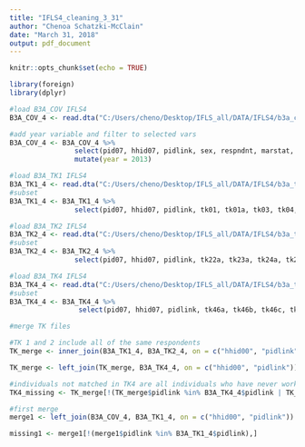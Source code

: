 ```yaml
---
title: "IFLS4_cleaning_3_31"
author: "Chenoa Schatzki-McClain"
date: "March 31, 2018"
output: pdf_document
---
```


```r
knitr::opts_chunk$set(echo = TRUE)
```

```r
library(foreign)
library(dplyr)
```

```r

#load B3A_COV IFLS4
B3A_COV_4 <- read.dta("C:/Users/cheno/Desktop/IFLS_all/DATA/IFLS4/b3a_cov.dta")

#add year variable and filter to selected vars
B3A_COV_4 <- B3A_COV_4 %>%
                select(pid07, hhid07, pidlink, sex, respndnt, marstat, panel, age) %>%
                mutate(year = 2013)
```

```r

#load B3A_TK1 IFLS4
B3A_TK1_4 <- read.dta("C:/Users/cheno/Desktop/IFLS_all/DATA/IFLS4/b3a_tk1.dta")
#subset
B3A_TK1_4 <- B3A_TK1_4 %>%
                select(pid07, hhid07, pidlink, tk01, tk01a, tk03, tk04, tk05, tk06a, tk07)

#load B3A_TK2 IFLS4
B3A_TK2_4 <- read.dta("C:/Users/cheno/Desktop/IFLS_all/DATA/IFLS4/b3a_tk2.dta")
#subset
B3A_TK2_4 <- B3A_TK2_4 %>%
                select(pid07, hhid07, pidlink, tk22a, tk23a, tk24a, tk25a1x, tk25a1, tk25a2)

#load B3A_TK4 IFLS4
B3A_TK4_4 <- read.dta("C:/Users/cheno/Desktop/IFLS_all/DATA/IFLS4/b3a_tk4.dta")
#subset
B3A_TK4_4 <- B3A_TK4_4 %>%
                 select(pid07, hhid07, pidlink, tk46a, tk46b, tk46c, tk46dm, tk46dy, tk46m)

#merge TK files

#TK 1 and 2 include all of the same respondents
TK_merge <- inner_join(B3A_TK1_4, B3A_TK2_4, on = c("hhid00", "pidlink"))

TK_merge <- left_join(TK_merge, B3A_TK4_4, on = c("hhid00", "pidlink"))

#individuals not matched in TK4 are all individuals who have never worked or who have not worked since 1999
TK4_missing <- TK_merge[!(TK_merge$pidlink %in% B3A_TK4_4$pidlink | TK_merge$tk05 ==3 | TK_merge$tk06a == 3),] 

```

```r

#first merge
merge1 <- left_join(B3A_COV_4, B3A_TK1_4, on = c("hhid00", "pidlink"))

missing1 <- merge1[!(merge1$pidlink %in% B3A_TK1_4$pidlink),] 


```